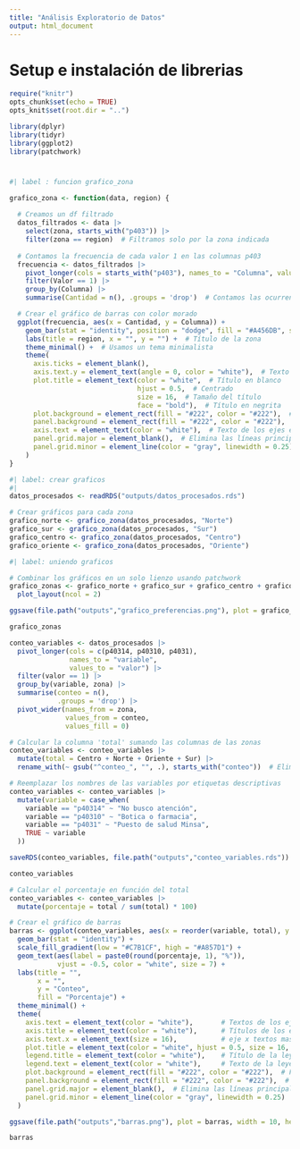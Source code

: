 ```yaml
---
title: "Análisis Exploratorio de Datos"
output: html_document
---
```


# Setup e instalación de librerias

```r
require("knitr")
opts_chunk$set(echo = TRUE)
opts_knit$set(root.dir = "..")
```

```r
library(dplyr)      
library(tidyr)      
library(ggplot2)    
library(patchwork)  
```

# 

```r
#| label : funcion grafico_zona

grafico_zona <- function(data, region) {
  
  # Creamos un df filtrado
  datos_filtrados <- data |>
    select(zona, starts_with("p403")) |>
    filter(zona == region)  # Filtramos solo por la zona indicada
  
  # Contamos la frecuencia de cada valor 1 en las columnas p403
  frecuencia <- datos_filtrados |>
    pivot_longer(cols = starts_with("p403"), names_to = "Columna", values_to = "Valor") |>
    filter(Valor == 1) |>
    group_by(Columna) |>
    summarise(Cantidad = n(), .groups = 'drop')  # Contamos las ocurrencias de valor 1

  # Crear el gráfico de barras con color morado
  ggplot(frecuencia, aes(x = Cantidad, y = Columna)) +
    geom_bar(stat = "identity", position = "dodge", fill = "#A456DB", show.legend = FALSE) +  # formato de las barras
    labs(title = region, x = "", y = "") +  # Título de la zona
    theme_minimal() +  # Usamos un tema minimalista
    theme(
      axis.ticks = element_blank(),
      axis.text.y = element_text(angle = 0, color = "white"),  # Texto en el eje Y en blanco
      plot.title = element_text(color = "white",  # Título en blanco
                                hjust = 0.5,  # Centrado
                                size = 16,  # Tamaño del título
                                face = "bold"),  # Título en negrita
      plot.background = element_rect(fill = "#222", color = "#222"),  # Fondo oscuro para el gráfico
      panel.background = element_rect(fill = "#222", color = "#222"),  # Fondo oscuro para el panel de barras
      axis.text = element_text(color = "white"),  # Texto de los ejes en blanco
      panel.grid.major = element_blank(),  # Elimina las líneas principales de la cuadrícula
      panel.grid.minor = element_line(color = "gray", linewidth = 0.25)  # Solo deja unas pocas líneas
    )
}
```

```r
#| label: crear graficos
#| 
datos_procesados <- readRDS("outputs/datos_procesados.rds")

# Crear gráficos para cada zona
grafico_norte <- grafico_zona(datos_procesados, "Norte")
grafico_sur <- grafico_zona(datos_procesados, "Sur")
grafico_centro <- grafico_zona(datos_procesados, "Centro")
grafico_oriente <- grafico_zona(datos_procesados, "Oriente")
```

```r
#| label: uniendo graficos

# Combinar los gráficos en un solo lienzo usando patchwork
grafico_zonas <- grafico_norte + grafico_sur + grafico_centro + grafico_oriente + 
  plot_layout(ncol = 2) 

ggsave(file.path("outputs","grafico_preferencias.png"), plot = grafico_zonas, width = 10, height = 8, dpi = 300)

grafico_zonas
```

```r

conteo_variables <- datos_procesados |>
  pivot_longer(cols = c(p40314, p40310, p4031), 
               names_to = "variable", 
               values_to = "valor") |>
  filter(valor == 1) |>
  group_by(variable, zona) |>
  summarise(conteo = n(), 
            .groups = 'drop') |>
  pivot_wider(names_from = zona, 
              values_from = conteo,
              values_fill = 0)

# Calcular la columna 'total' sumando las columnas de las zonas
conteo_variables <- conteo_variables |>
  mutate(total = Centro + Norte + Oriente + Sur) |>
  rename_with(~ gsub("^conteo_", "", .), starts_with("conteo"))  # Eliminar el prefijo 'conteo_'

# Reemplazar los nombres de las variables por etiquetas descriptivas
conteo_variables <- conteo_variables |>
  mutate(variable = case_when(
    variable == "p40314" ~ "No busco atención",
    variable == "p40310" ~ "Botica o farmacia",
    variable == "p4031" ~ "Puesto de salud Minsa",
    TRUE ~ variable
  ))

saveRDS(conteo_variables, file.path("outputs","conteo_variables.rds"))
```

```r
conteo_variables
```

```r
# Calcular el porcentaje en función del total
conteo_variables <- conteo_variables |>
  mutate(porcentaje = total / sum(total) * 100)

# Crear el gráfico de barras
barras <- ggplot(conteo_variables, aes(x = reorder(variable, total), y = total, fill = porcentaje)) +
  geom_bar(stat = "identity") +
  scale_fill_gradient(low = "#C7B1CF", high = "#A857D1") +
  geom_text(aes(label = paste0(round(porcentaje, 1), "%")), 
            vjust = -0.5, color = "white", size = 7) +
  labs(title = "",
       x = "",
       y = "Conteo",
       fill = "Porcentaje") +
  theme_minimal() +
  theme(
    axis.text = element_text(color = "white"),       # Textos de los ejes
    axis.title = element_text(color = "white"),      # Títulos de los ejes
    axis.text.x = element_text(size = 16),           # eje x textos mas grandes
    plot.title = element_text(color = "white", hjust = 0.5, size = 16, face = "bold"),  # Título del gráfico
    legend.title = element_text(color = "white"),    # Título de la leyenda
    legend.text = element_text(color = "white"),     # Texto de la leyenda
    plot.background = element_rect(fill = "#222", color = "#222"),  # Fondo oscuro
    panel.background = element_rect(fill = "#222", color = "#222"),  # Fondo del panel de barras
    panel.grid.major = element_blank(),  # Elimina las líneas principales de la cuadrícula
    panel.grid.minor = element_line(color = "gray", linewidth = 0.25)  # Solo deja unas pocas líneas
  )

ggsave(file.path("outputs","barras.png"), plot = barras, width = 10, height = 8, dpi = 300)  

barras
```